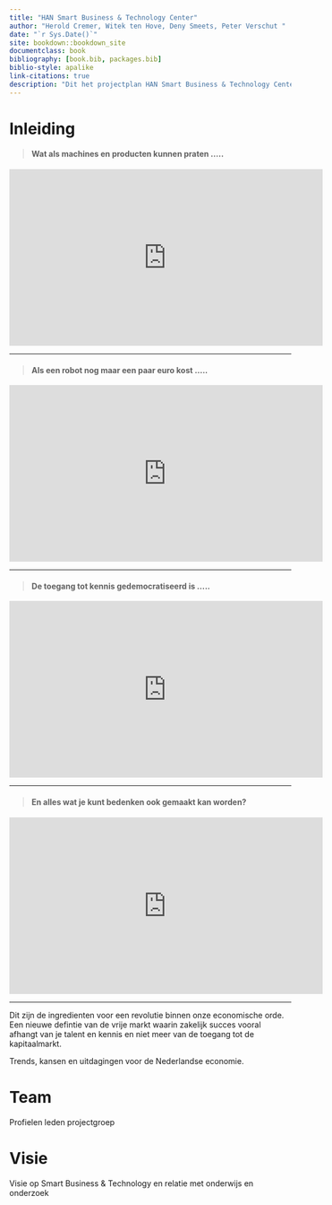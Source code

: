 ```yaml
--- 
title: "HAN Smart Business & Technology Center"
author: "Herold Cremer, Witek ten Hove, Deny Smeets, Peter Verschut "
date: "`r Sys.Date()`"
site: bookdown::bookdown_site
documentclass: book
bibliography: [book.bib, packages.bib]
biblio-style: apalike
link-citations: true
description: "Dit het projectplan HAN Smart Business & Technology Center"
---
```


# Inleiding

<blockquote class="blockquote"><h4>Wat als machines en producten kunnen praten .....</h4></blockquote>

<iframe width="560" height="315" src="https://www.youtube.com/embed/HPRURtORnis?rel=0" frameborder="0" allowfullscreen></iframe>
<hr>

<blockquote class="blockquote"><h4>Als een robot nog maar een paar euro kost .....</h4></blockquote>

<iframe width="560" height="315" src="https://www.youtube.com/embed/89B-pY18O4U" frameborder="0" allowfullscreen></iframe>
<hr>

<blockquote class="blockquote"><h4>De toegang tot kennis gedemocratiseerd is .....</h4></blockquote>

<iframe width="560" height="315" src="https://www.youtube.com/embed/q7qElhGv7uY?rel=0" frameborder="0" allowfullscreen></iframe>
<hr>

<blockquote class="blockquote"><h4>En alles wat je kunt bedenken ook gemaakt kan worden?</h4></blockquote>

<iframe width="560" height="315" src="https://www.youtube.com/embed/pZNTzkAR1Ho?rel=0" frameborder="0" allowfullscreen></iframe>

<hr>
Dit zijn de ingredienten voor een revolutie binnen onze economische orde. Een nieuwe defintie van de vrije markt waarin zakelijk succes vooral afhangt van je talent en kennis en niet meer van de toegang tot de kapitaalmarkt.

Trends, kansen en uitdagingen voor de Nederlandse economie.

# Team

Profielen leden projectgroep

# Visie

Visie op Smart Business & Technology en relatie met onderwijs en onderzoek